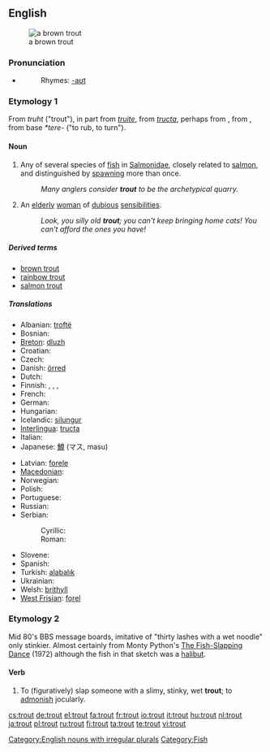 {{wikipedia}}
==English==
[[Image:Bachforelle Zeichnung.jpg|thumb|a brown trout]]

===Pronunciation===
* {{audio|en-us-trout.ogg|Audio (US)}}
*: Rhymes: [[Rhymes:English:-aʊt|-aʊt]]

===Etymology 1===
From {{OE.}} ''truht'' ("trout"), in part from {{OF.}} ''[[truite]]'', from {{LL.}} ''[[tructa]]'', perhaps from {{Gk.}} {{term|τρώκτης|sc=Grek|tr=trōktēs||nibbler}}, from {{term|τρώγω|sc=Grek|tr=trōgō||to gnaw}}, from {{PIE.}} base ''*tere-'' ("to rub, to turn").

====Noun====
{{en-noun|pl=trout|pl2=trouts}}

# Any of several species of [[fish]] in [[Salmonidae]], closely related to [[salmon]], and distinguished by [[spawn]]ing more than once.
#: ''Many anglers consider '''trout''' to be the archetypical quarry.''
# {{context|UK|pejoratives}} An [[elderly]] [[woman]] of [[dubious]] [[sensibilities]].
#: ''Look, you silly old '''trout'''; you can't keep bringing home cats!  You can't afford the ones you have!''

=====Derived terms=====
* [[brown trout]]
* [[rainbow trout]]
* [[salmon trout]]

=====Translations=====
{{trans-top|fish}}
* Albanian: [[troftë]] {{f}}
* Bosnian: {{t-|bs|pastrmka|f}}
* [[Breton]]: [[dluzh]] {{m}}
* Croatian: {{t|hr|pasrtva|f}}
* Czech: {{t+|cs|pstruh|m}}
* Danish: [[örred]] {{g|Danish}}
* Dutch: {{t+|nl|forel|m}}
* Finnish: {{t+|fi|taimen}}, {{t+|fi|kirjolohi}}, {{t+|fi|nieriä}}, {{t+|fi|rautu}}
* French: {{t+|fr|truite|f}}
* German: {{t+|de|Forelle|f}}
* Hungarian: {{t+|hu|pisztráng}}
* Icelandic: [[silungur]] {{m}}
* [[Interlingua]]: [[tructa]]
* Italian: {{t+|it|trota|f}}
* Japanese: [[鱒]] (マス, masu)
{{trans-mid}}
* Latvian: [[forele]] {{f}}
* [[Macedonian]]: {{t-|mk|пастрмка|f|sc=Cyrl|xs=Macedonian}}
* Norwegian: {{t-|no|ørret|m}}
* Polish: {{t-|pl|pstrąg|m}}
* Portuguese: {{t+|pt|truta|f}}
* Russian: {{t-|ru|форель|f|tr=forél’|sc=Cyrl}}
* Serbian:
*: Cyrillic: {{t-|sr|пастрмка|f|sc=Cyrl}}
*: Roman: {{t-|sr|pastrmka|f}}
* Slovene: {{t+|sl|postrv|f}}
* Spanish: {{t+|es|trucha|f}}
* Turkish: [[ala]][[balık]]
* Ukrainian: {{t-|uk|форель|tr=forel’|sc=Cyrl|xs=Ukrainian}}
* Welsh: [[brithyll]]
* [[West Frisian]]: [[forel]] {{c}}
{{trans-bottom}}

===Etymology 2===
Mid 80's BBS message boards, imitative of "thirty lashes with a wet noodle" only stinkier. Almost certainly from Monty Python's [[w:The Fish-Slapping Dance|The Fish-Slapping Dance]] (1972) although the fish in that sketch was a [[halibut]].

====Verb====
{{en-verb|trouts|trouting|trouted}}

# {{internet|_|chat}} To (figuratively) slap someone with a slimy, stinky, wet '''trout'''; to [[admonish]] jocularly.

[[Category:English nouns with irregular plurals]]
[[Category:Fish]]

[[cs:trout]]
[[de:trout]]
[[el:trout]]
[[fa:trout]]
[[fr:trout]]
[[io:trout]]
[[it:trout]]
[[hu:trout]]
[[nl:trout]]
[[ja:trout]]
[[pl:trout]]
[[ru:trout]]
[[fi:trout]]
[[ta:trout]]
[[te:trout]]
[[vi:trout]]